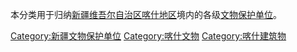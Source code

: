 本分类用于归纳[[新疆维吾尔自治区|新疆维吾尔自治区]][[喀什地区|喀什地区]]境内的各级[[文物保护单位|文物保护单位]]。

[[Category:新疆文物保护单位|Category:新疆文物保护单位]]
[[Category:喀什文物|Category:喀什文物]]
[[Category:喀什建筑物|Category:喀什建筑物]]